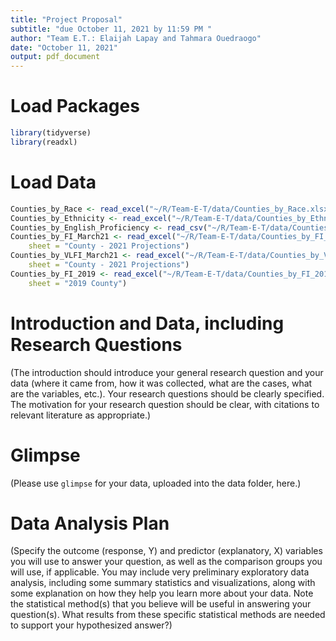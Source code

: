 ```yaml
---
title: "Project Proposal"
subtitle: "due October 11, 2021 by 11:59 PM "
author: "Team E.T.: Elaijah Lapay and Tahmara Ouedraogo"
date: "October 11, 2021"
output: pdf_document
---
```


# Load Packages

```r
library(tidyverse) 
library(readxl)
``` 

# Load Data
```r
Counties_by_Race <- read_excel("~/R/Team-E-T/data/Counties_by_Race.xlsx")
Counties_by_Ethnicity <- read_excel("~/R/Team-E-T/data/Counties_by_Ethnicity.xlsx")
Counties_by_English_Proficiency <- read_csv("~/R/Team-E-T/data/Counties_by_English_Proficiency.csv")
Counties_by_FI_March21 <- read_excel("~/R/Team-E-T/data/Counties_by_FI_March21.xlsx", 
    sheet = "County - 2021 Projections")
Counties_by_VLFI_March21 <- read_excel("~/R/Team-E-T/data/Counties_by_VLFI_March21.xlsx", 
    sheet = "County - 2021 Projections")
Counties_by_FI_2019 <- read_excel("~/R/Team-E-T/data/Counties_by_FI_2019.xlsx", 
    sheet = "2019 County")
```

# Introduction and Data, including Research Questions

(The introduction should introduce your general research question and your data (where it came from, how it was collected, what are the cases, what are the variables, etc.). Your research questions should be clearly specified. The motivation for your research question should be clear, with citations to relevant literature as appropriate.)

# Glimpse

(Please use `glimpse` for your data, uploaded into the data folder, here.)

# Data Analysis Plan

(Specify the outcome (response, Y) and predictor (explanatory, X) variables you will use to answer your question, as well as the comparison groups you will use, if applicable. You may include very preliminary exploratory data analysis, including some summary statistics and visualizations, along with some explanation on how they help you learn more about your data. Note the statistical method(s) that you believe will be useful in answering your question(s). 
What results from these specific statistical methods are needed to support your hypothesized answer?)
